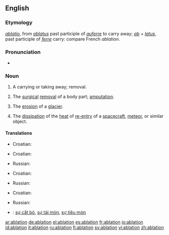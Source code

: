==English==
===Etymology===
{{L.}} ''[[ablatio]]'', from ''[[ablatus]]'' past participle of ''[[auferre]]'' to carry away; ''[[ab]]'' + ''[[latus]]'', past participle of ''[[ferre]]'' carry: compare French ''ablation''.

===Pronunciation===
*{{rhymes|eɪʃǝn}}

===Noun===
{{wikipedia}}
{{en-noun}}
#A carrying or taking away; removal.
#{{medicine}} The [[surgical]] [[removal]] of a body part; [[amputation]].
#{{geology}} The [[erosion]] of a [[glacier]].
#{{physics}} The [[dissipation]] of the [[heat]] of [[re-entry]] of a [[spacecraft]], [[meteor]], or similar object.

====Translations====
{{trans-top|removal}}
*Croatian: {{t-|hr|ablacija|f}}
{{trans-mid}}
{{trans-bottom}}

{{trans-top|amputation}}
*Croatian: {{t-|hr|ablacija|f}}
{{trans-mid}}
*Russian: {{t-|ru|ампутация|f|sc=Cyrl}}
{{trans-bottom}}

{{trans-top|erosion of a glacier}}
*Croatian: {{t-|hr|ablacija|f}}
{{trans-mid}}
*Russian: {{t-|ru|абляция|f|sc=Cyrl}}
{{trans-bottom}}

{{trans-top|dissipation of the heat}}
*Croatian: {{t-|hr|ablacija|f}}
{{trans-mid}}
*Russian: {{t-|ru|абляция|f|sc=Cyrl}}
{{trans-bottom}}

{{checktrans-top}}
*{{ttbc|Vietnamese}}: [[sự cắt bỏ]], [[sự tải mòn]], [[sự tiêu mòn]]
{{trans-bottom}}

[[ar:ablation]]
[[de:ablation]]
[[el:ablation]]
[[es:ablation]]
[[fr:ablation]]
[[io:ablation]]
[[id:ablation]]
[[it:ablation]]
[[ru:ablation]]
[[fi:ablation]]
[[sv:ablation]]
[[vi:ablation]]
[[zh:ablation]]